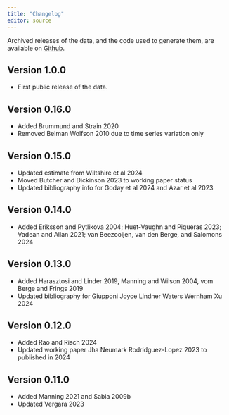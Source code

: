 ```yaml
---
title: "Changelog"
editor: source
---
```

Archived releases of the data, and the code used to generate them, are available on [Github](https://github.com/Economic/owe/releases).

## Version 1.0.0
- First public release of the data.

## Version 0.16.0
- Added Brummund and Strain 2020
- Removed Belman Wolfson 2010 due to time series variation only

## Version 0.15.0
- Updated estimate from Wiltshire et al 2024 
- Moved Butcher and Dickinson 2023 to working paper status
- Updated bibliography info for Godøy et al 2024 and Azar et al 2023

## Version 0.14.0
- Added Eriksson and Pytlikova 2004; Huet-Vaughn and Piqueras 2023; Vadean and Allan 2021; van Beezooijen, van den Berge, and Salomons 2024 

## Version 0.13.0
- Added Harasztosi and Linder 2019, Manning and Wilson 2004, vom Berge and Frings 2019
- Updated bibliography for Giupponi Joyce Lindner Waters Wernham Xu 2024

## Version 0.12.0
- Added Rao and Risch 2024
- Updated working paper Jha Neumark Rodridguez-Lopez 2023 to published in 2024

## Version 0.11.0
- Added Manning 2021 and Sabia 2009b
- Updated Vergara 2023


